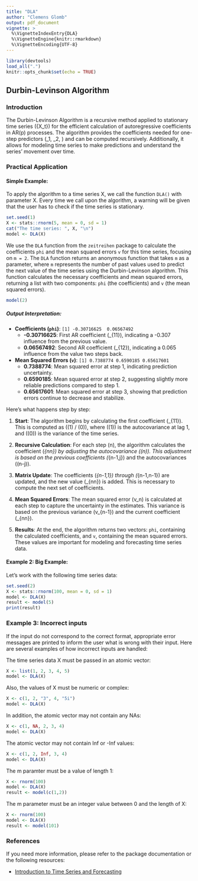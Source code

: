 ```yaml
---
title: "DLA"
author: "Clemens Glomb"
output: pdf_document
vignette: >
  %\VignetteIndexEntry{DLA}
  %\VignetteEngine{knitr::rmarkdown}
  %\VignetteEncoding{UTF-8}
---
```


```r
library(devtools)
load_all(".")
knitr::opts_chunk$set(echo = TRUE)
```

## Durbin-Levinson Algorithm
### Introduction

The Durbin-Levinson Algorithm is a recursive method applied to stationary time series \(\{X_t\}\) for the efficient calculation of autoregressive coefficients in AR(p) processes. The algorithm provides the coefficients needed for one-step predictors \(\hat{X}_1, \hat{X}_2, \dots\) and can be computed recursively. Additionally, it allows for modeling time series to make predictions and understand the series' movement over time.

### Practical Application
#### **Simple Example**:
  
  To apply the algorithm to a time series X, we call the function `DLA()` with parameter X. Every time we call upon the algorithm, a warning will be given that the user has to check if the time series is stationary.
  
```r
set.seed(1)
X <- stats::rnorm(5, mean = 0, sd = 1)
cat("The time series: ", X, "\n")
model <- DLA(X)
```
  
We use the `DLA` function from the `zeitreihen` package to calculate the coefficients `phi` and the mean squared errors `v` for this time series, focusing on `m = 2`. The `DLA` function returns an anonymous function that takes `m` as a parameter, where `m` represents the number of past values used to predict the next value of the time series using the Durbin-Levinson algorithm. This function calculates the necessary coefficients and mean squared errors, returning a list with two components: `phi` (the coefficients) and `v` (the mean squared errors).


```r
model(2)
```

##### Output Interpretation:
- **Coefficients (`phi`)**: `[1] -0.30716625  0.06567492`
   - **-0.30716625**: First AR coefficient \(\phi_{11}\), indicating a -0.307 influence from the previous value.
   - **0.06567492**: Second AR coefficient \(\phi_{12}\), indicating a 0.065 influence from the value two steps back.

- **Mean Squared Errors (`v`)**: `[1] 0.7388774 0.6590185 0.65617601`
   - **0.7388774**: Mean squared error at step 1, indicating prediction uncertainty.
   - **0.6590185**: Mean squared error at step 2, suggesting slightly more reliable predictions compared to step 1.
   - **0.65617601**: Mean squared error at step 3, showing that prediction errors continue to decrease and stabilize.

Here’s what happens step by step:

1. **Start**: The algorithm begins by calculating the first coefficient \(\phi_{11}\). This is computed as \(\gamma(1) / \gamma(0)\), where \(\gamma(1)\) is the autocovariance at lag 1, and \(\gamma(0)\) is the variance of the time series.

2. **Recursive Calculation**: For each step \(n\), the algorithm calculates the coefficient \(\phi_{nn}\) by adjusting the autocovariance \(\gamma(n)\). This adjustment is based on the previous coefficients \(\phi_{n-1,j}\) and the autocovariances \(\gamma(n-j)\).

3. **Matrix Update**: The coefficients \(\phi_{n-1,1}\) through \(\phi_{n-1,n-1}\) are updated, and the new value \(\phi_{nn}\) is added. This is necessary to compute the next set of coefficients.

4. **Mean Squared Errors**: The mean squared error \(v_n\) is calculated at each step to capture the uncertainty in the estimates. This variance is based on the previous variance \(v_{n-1}\) and the current coefficient \(\phi_{nn}\).

5. **Results**: At the end, the algorithm returns two vectors: `phi`, containing the calculated coefficients, and `v`, containing the mean squared errors. These values are important for modeling and forecasting time series data.


#### Example 2: Big Example:
  Let’s work with the following time series data:

```r
set.seed(2)
X <- stats::rnorm(100, mean = 0, sd = 1)
model <- DLA(X)
result <- model(5)
print(result)
```

### Example 3: Incorrect inputs

If the input do not correspond to the correct format, appropriate error messages are printed to inform the user what is wrong with their input. Here are several examples of how incorrect inputs are handled:

The time series data X must be passed in an atomic vector:

```r
X <- list(1, 2, 3, 4, 5)
model <- DLA(X)
```

Also, the values of X must be numeric or complex:

```r
X <- c(1, 2, "3", 4, "5i")
model <- DLA(X)
```

In addition, the atomic vector may not contain any NAs:

```r
X <- c(1, NA, 2, 3, 4)
model <- DLA(X)
```

The atomic vector may not contain Inf or -Inf values:

```r
X <- c(1, 2, Inf, 3, 4)
model <- DLA(X)
```

The m paramter must be a value of length 1:

```r
X <- rnorm(100)
model <- DLA(X)
result <- model(c(1,2))
```

The m parameter must be an integer value between 0 and the length of X:

```r
X <- rnorm(100)
model <- DLA(X)
result <- model(101)
```

### References
If you need more information, please refer to the package documentation or the following resources:

- [Introduction to Time Series and Forecasting](https://link.springer.com/book/10.1007/978-3-319-29854-2)

